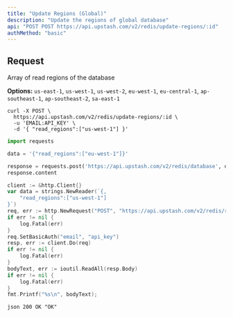 ```yaml
---
title: "Update Regions (Global)"
description: "Update the regions of global database"
api: "POST POST https://api.upstash.com/v2/redis/update-regions/:id"
authMethod: "basic"
---
```


## Request

<ParamField body="read_regions" type="Array<string>" required>
Array of read regions of the database

**Options:** `us-east-1`, `us-west-1`, `us-west-2`, `eu-west-1`, `eu-central-1`,
`ap-southeast-1`, `ap-southeast-2`, `sa-east-1`

</ParamField>

<RequestExample>

```shell curl
curl -X POST \
  https://api.upstash.com/v2/redis/update-regions/:id \
  -u 'EMAIL:API_KEY' \
  -d '{ "read_regions":["us-west-1"] }'
```

```python Python
import requests

data = '{"read_regions":["eu-west-1"]}'

response = requests.post('https://api.upstash.com/v2/redis/database', data=data, auth=('EMAIL', 'API_KEY'))
response.content
```

```go Go
client := &http.Client{}
var data = strings.NewReader(`{,
    "read_regions":["us-west-1"]
}`)
req, err := http.NewRequest("POST", "https://api.upstash.com/v2/redis/read-regions/:id", data)
if err != nil {
    log.Fatal(err)
}
req.SetBasicAuth("email", "api_key")
resp, err := client.Do(req)
if err != nil {
    log.Fatal(err)
}
bodyText, err := ioutil.ReadAll(resp.Body)
if err != nil {
    log.Fatal(err)
}
fmt.Printf("%s\n", bodyText);
```

</RequestExample>

<ResponseExample>```json 200 OK "OK" ```</ResponseExample>
